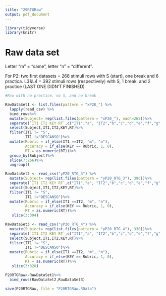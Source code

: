 ```yaml
---
title: "29RTGRaw"
output: pdf_document
---
```



```r
library(tidyverse)
library(knitr)
```

# Raw data set
Letter "m" = "same", letter "n" = "different".

For P2: two first datasets = 268 stimuli rows with S (start), one break and 6 practica. L3&L4 = 392 stimuli rows (respectively) with S, 1 break, and 2 practice (LAST ONE DIDN'T FINISHED)

```r
#Raw with no practice, no S, and no break

RawDataSet1 <- list.files(pattern = "xP20_") %>%
  lapply(read_csv) %>% 
  bind_rows%>%
  mutate(Subject= rep(list.files(pattern = "xP20_"), each=268))%>%
  separate(`IT1 IT2 KEY RT`,c("IT1","a", "IT2","b","c","d","e","f","g","KEY", "RT"), sep = " ")%>%
  select(Subject,IT1,IT2,KEY,RT)%>%
  filter(IT1 != "S",
         IT1 !="DESCANSO")%>%
  mutate(Rubric = if_else(IT1 ==IT2, "m", "n"),
         Accuracy = if_else(KEY == Rubric, 1, 0),
         RT = as.numeric(RT))%>%
  group_by(Subject)%>%
  slice(7:266)%>%
  ungroup()

RawDataSet2 <- read_csv("yP20_RTG_3") %>%
  mutate(Subject= rep(list.files(pattern = "yP20_RTG_3"), 396))%>%
  separate(`IT1 IT2 KEY RT`,c("IT1","a", "IT2","b","c","d","e","f","g","KEY", "RT"), sep = " ")%>%
  select(Subject,IT1,IT2,KEY,RT)%>%
  filter(IT1 != "S",
         IT1 !="DESCANSO")%>%
  mutate(Rubric = if_else(IT1 ==IT2, "m", "n"),
         Accuracy = if_else(KEY == Rubric, 1, 0),
         RT = as.numeric(RT))%>%
   slice(3:394)

RawDataSet3 <- read_csv("yP20_RTG_4") %>%
  mutate(Subject= rep(list.files(pattern = "yP20_RTG_4"), 330))%>%
  separate(`IT1 IT2 KEY RT`,c("IT1","a", "IT2","b","c","d","e","f","g","KEY", "RT"), sep = " ")%>%
  select(Subject,IT1,IT2,KEY,RT)%>%
  filter(IT1 != "S",
         IT1 !="DESCANSO")%>%
  mutate(Rubric = if_else(IT1 ==IT2, "m", "n"),
         Accuracy = if_else(KEY == Rubric, 1, 0),
         RT = as.numeric(RT))%>%
   slice(3:328)

P20RTGRaw<-RawDataSet1%>%
  bind_rows(RawDataSet2,RawDataSet3)

save(P20RTGRaw, file = "P20RTGRaw.RData")
  
```
  
  
